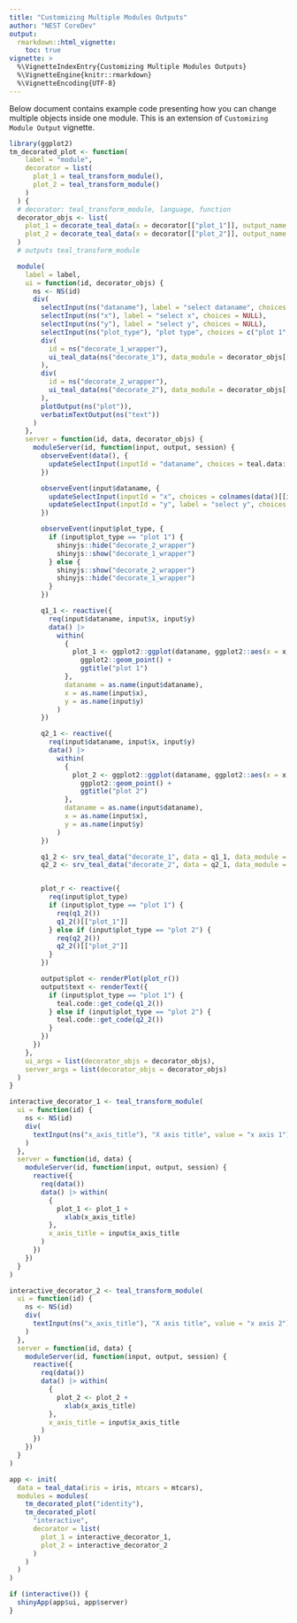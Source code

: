 ```yaml
---
title: "Customizing Multiple Modules Outputs"
author: "NEST CoreDev"
output:
  rmarkdown::html_vignette:
    toc: true
vignette: >
  %\VignetteIndexEntry{Customizing Multiple Modules Outputs}
  %\VignetteEngine{knitr::rmarkdown}
  %\VignetteEncoding{UTF-8}
---
```


Below document contains example code presenting how you can change multiple objects inside one module.
This is an extension of `Customizing Module Output` vignette.

```r
library(ggplot2)
tm_decorated_plot <- function(
    label = "module",
    decorator = list(
      plot_1 = teal_transform_module(), 
      plot_2 = teal_transform_module()
    )
  ) {
  # decorator: teal_transform_module, language, function
  decorator_objs <- list(
    plot_1 = decorate_teal_data(x = decorator[["plot_1"]], output_name = "plot_1"),
    plot_2 = decorate_teal_data(x = decorator[["plot_2"]], output_name = "plot_2")
  )
  # outputs teal_transform_module

  module(
    label = label,
    ui = function(id, decorator_objs) {
      ns <- NS(id)
      div(
        selectInput(ns("dataname"), label = "select dataname", choices = NULL),
        selectInput(ns("x"), label = "select x", choices = NULL),
        selectInput(ns("y"), label = "select y", choices = NULL),
        selectInput(ns("plot_type"), "plot type", choices = c("plot 1", "plot 2"), selected = "plot 1"),
        div(
          id = ns("decorate_1_wrapper"),
          ui_teal_data(ns("decorate_1"), data_module = decorator_objs[[1]])
        ),
        div(
          id = ns("decorate_2_wrapper"),
          ui_teal_data(ns("decorate_2"), data_module = decorator_objs[[2]])
        ),
        plotOutput(ns("plot")),
        verbatimTextOutput(ns("text"))
      )
    },
    server = function(id, data, decorator_objs) {
      moduleServer(id, function(input, output, session) {
        observeEvent(data(), {
          updateSelectInput(inputId = "dataname", choices = teal.data::datanames(data()))
        })

        observeEvent(input$dataname, {
          updateSelectInput(inputId = "x", choices = colnames(data()[[input$dataname]]))
          updateSelectInput(inputId = "y", label = "select y", choices = colnames(data()[[input$dataname]]))
        })

        observeEvent(input$plot_type, {
          if (input$plot_type == "plot 1") {
            shinyjs::hide("decorate_2_wrapper")
            shinyjs::show("decorate_1_wrapper")
          } else {
            shinyjs::show("decorate_2_wrapper")
            shinyjs::hide("decorate_1_wrapper")
          }
        })

        q1_1 <- reactive({
          req(input$dataname, input$x, input$y)
          data() |>
            within(
              {
                plot_1 <- ggplot2::ggplot(dataname, ggplot2::aes(x = x, y = y)) +
                  ggplot2::geom_point() +
                  ggtitle("plot 1")
              },
              dataname = as.name(input$dataname),
              x = as.name(input$x),
              y = as.name(input$y)
            )
        })

        q2_1 <- reactive({
          req(input$dataname, input$x, input$y)
          data() |>
            within(
              {
                plot_2 <- ggplot2::ggplot(dataname, ggplot2::aes(x = x, y = y)) +
                  ggplot2::geom_point() +
                  ggtitle("plot 2")
              },
              dataname = as.name(input$dataname),
              x = as.name(input$x),
              y = as.name(input$y)
            )
        })

        q1_2 <- srv_teal_data("decorate_1", data = q1_1, data_module = decorator_objs[[1]], modules = module())
        q2_2 <- srv_teal_data("decorate_2", data = q2_1, data_module = decorator_objs[[2]], modules = module())


        plot_r <- reactive({
          req(input$plot_type)
          if (input$plot_type == "plot 1") {
            req(q1_2())
            q1_2()[["plot_1"]]
          } else if (input$plot_type == "plot 2") {
            req(q2_2())
            q2_2()[["plot_2"]]
          }
        })

        output$plot <- renderPlot(plot_r())
        output$text <- renderText({
          if (input$plot_type == "plot 1") {
            teal.code::get_code(q1_2())
          } else if (input$plot_type == "plot 2") {
            teal.code::get_code(q2_2())
          }
        })
      })
    },
    ui_args = list(decorator_objs = decorator_objs),
    server_args = list(decorator_objs = decorator_objs)
  )
}
```


```r
interactive_decorator_1 <- teal_transform_module(
  ui = function(id) {
    ns <- NS(id)
    div(
      textInput(ns("x_axis_title"), "X axis title", value = "x axis 1")
    )
  },
  server = function(id, data) {
    moduleServer(id, function(input, output, session) {
      reactive({
        req(data())
        data() |> within(
          {
            plot_1 <- plot_1 +
              xlab(x_axis_title)
          },
          x_axis_title = input$x_axis_title
        )
      })
    })
  }
)

interactive_decorator_2 <- teal_transform_module(
  ui = function(id) {
    ns <- NS(id)
    div(
      textInput(ns("x_axis_title"), "X axis title", value = "x axis 2")
    )
  },
  server = function(id, data) {
    moduleServer(id, function(input, output, session) {
      reactive({
        req(data())
        data() |> within(
          {
            plot_2 <- plot_2 +
              xlab(x_axis_title)
          },
          x_axis_title = input$x_axis_title
        )
      })
    })
  }
)
```



```r
app <- init(
  data = teal_data(iris = iris, mtcars = mtcars),
  modules = modules(
    tm_decorated_plot("identity"),
    tm_decorated_plot(
      "interactive",
      decorator = list(
        plot_1 = interactive_decorator_1, 
        plot_2 = interactive_decorator_2
      )
    )
  )
)

if (interactive()) {
  shinyApp(app$ui, app$server)
}
```
